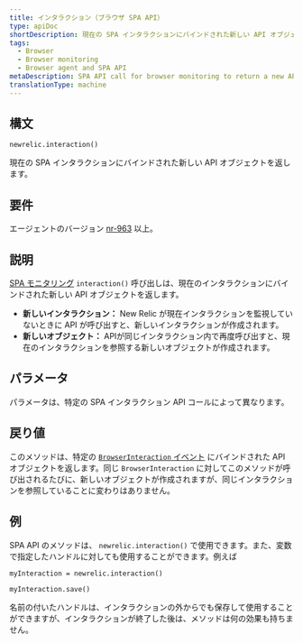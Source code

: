 ```yaml
---
title: インタラクション（ブラウザ SPA API）
type: apiDoc
shortDescription: 現在の SPA インタラクションにバインドされた新しい API オブジェクトを返します。
tags:
  - Browser
  - Browser monitoring
  - Browser agent and SPA API
metaDescription: SPA API call for browser monitoring to return a new API object that is bound to the current interaction.
translationType: machine
---
```


## 構文

```
newrelic.interaction()
```

現在の SPA インタラクションにバインドされた新しい API オブジェクトを返します。

## 要件

エージェントのバージョン [nr-963](/docs/release-notes/new-relic-browser-release-notes/browser-agent-release-notes) 以上。

## 説明

[SPA モニタリング](/docs/browser/single-page-app-monitoring/get-started/introduction-single-page-app-monitoring) `interaction()` 呼び出しは、現在のインタラクションにバインドされた新しい API オブジェクトを返します。

* **新しいインタラクション：** New Relic が現在インタラクションを監視していないときに API が呼び出すと、新しいインタラクションが作成されます。
* **新しいオブジェクト：** APIが同じインタラクション内で再度呼び出すと、現在のインタラクションを参照する新しいオブジェクトが作成されます。

## パラメータ

パラメータは、特定の SPA インタラクション API コールによって異なります。

## 戻り値

このメソッドは、特定の [`BrowserInteraction` イベント](/docs/insights/explore-data/attributes/browser-default-attributes-insights#browserinteraction-attributes) にバインドされた API オブジェクトを返します。同じ `BrowserInteraction` に対してこのメソッドが呼び出されるたびに、新しいオブジェクトが作成されますが、同じインタラクションを参照していることに変わりはありません。

## 例

SPA API のメソッドは、 `newrelic.interaction()` で使用できます。また、変数で指定したハンドルに対しても使用することができます。例えば

```
myInteraction = newrelic.interaction()

myInteraction.save()
```

名前の付いたハンドルは、インタラクションの外からでも保存して使用することができますが、インタラクションが終了した後は、メソッドは何の効果も持ちません。